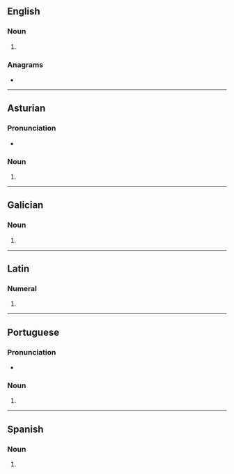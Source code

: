 ==English==

===Noun===
{{head|en|noun form}}

# {{plural of|en|primo}}

===Anagrams===
* {{anagrams|en|a=imoprs|impros|porism}}

----

==Asturian==

===Pronunciation===
* {{IPA|ast|[ˈpɾimos]}}

===Noun===
{{head|ast|noun form|g=m-p}}

# {{plural of|ast|primu}}

----

==Galician==

===Noun===
{{head|gl|noun form|g=m-p}}

# {{plural of|gl|primo}}

----

==Latin==

===Numeral===
{{la-num-form|prīmōs}}

# {{inflection of|la|prīmus||acc|m|p}}

----

==Portuguese==

===Pronunciation===
* {{audio|pt|LL-Q5146 (por)-Adélaïde Calais WMFr-primos.wav|Audio}}

===Noun===
{{head|pt|noun plural form}}

# {{plural of|pt|primo}}

----

==Spanish==

===Noun===
{{head|es|noun form|g=m-p}}

# {{plural of|es|primo}}